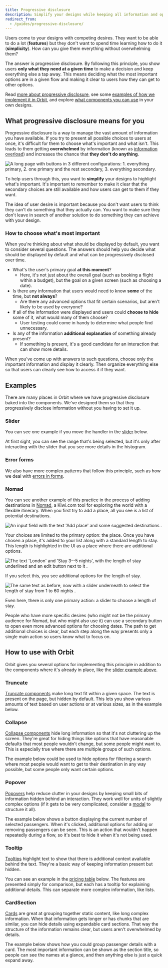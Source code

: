 ```yaml
---
title: Progressive disclosure
description: Simplify your designs while keeping all information and options available.
redirect_from:
  - /guides/progressive-disclosure/
---
```


Users come to your designs with competing desires.
They want to be able to do a lot (**features**)
but they don't want to spend time learning how to do it (**simplicity**).
How can you give them everything without overwhelming them?

The answer is progressive disclosure.
By following this principle,
you show users **only what they need at a given time** to make a decision
and keep everything else a tap away.
This means deciding what the most important options are in a given flow
and making it clear to users how they can get to other options.

Read [more about progressive disclosure](#what-progressive-disclosure-means-for-you),
see some [examples of how we implement it in Orbit](#examples),
and explore [what components you can use](#how-to-use-with-orbit) in your own designs.

## What progressive disclosure means for you

Progressive disclosure is a way to manage the vast amount of information you have available.
If you try to present all possible choices to users at once,
it's difficult for them to choose what's important and what isn't.
This leads to them getting **overwhelmed** by information
(known as [information overload](https://en.wikipedia.org/wiki/Information_overload))
and increases the chance that **they don't do anything**.

![A long page with buttons in 3 different configurations: 1. everything primary, 2. one primary
  and the rest secondary, 3. everything secondary.](fileId:uK3xATJqPZwNwV5KT7igBG;nodeId:3%3A5 "On
  the left, we can see that when everything is important, nothing is. To fix this, either highlight
  the one most important action (the middle option) or make them all less distinct (the option on
  the right).")

To help users through this, you want to **simplify** your designs to highlight what's important. It's
important to remember to make it clear that the secondary choices are still available and how users can
get to them if they want.

The idea of user desire is important because you don't want
users to think they can't do something that they actually can.
You want to make sure they don't leave in search of another solution
to do something they can achieve with your design.

### How to choose what's most important

When you're thinking about what should be displayed by default,
you want to consider several questions.
The answers should help you decide what should be displayed by default
and what can be progressively disclosed over time.

- What's the user's primary goal **at this moment**?
  - Here, it's not just about the overall goal
    (such as booking a flight within a budget),
    but the goal on a given screen (such as choosing a date).
- Is there any information that users would need to know **some** of the time,
  but **not always**?
  - Are there any advanced options that fit certain scenarios,
    but aren't likely to be used by everyone?
- If all of the information were displayed
  and users could **choose to hide** some of it,
  what would many of them choose?
  - User testing could come in handy to determine what people find unnecessary.
- Is any of the information **additional explanation** of something already present?
  - If something is present,
    it's a good candidate for an interaction that can show more details.

When you've come up with answers to such questions,
choose only the important information and display it clearly.
Then organize everything else so that users can clearly see how to access it if they want.

## Examples

There are many places in Orbit where we have progressive disclosure baked into the components.
We've designed them so that they progressively disclose information
without you having to set it up.

### Slider

You can see one example if you move the handler in the [slider](/components/interaction/slider/) below.

<ReactExample exampleId="Slider-histogram" />

At first sight, you can see the range that's being selected,
but it's only after interacting with the slider that you see more details in the histogram.

### Error forms

We also have more complex patterns that follow this principle,
such as how we deal with [errors in forms](/design-patterns/form-errors/).

### Nomad

You can see another example of this practice
in the process of adding destinations in [Nomad](https://www.kiwi.com/nomad),
a Kiwi.com tool for exploring the world with a flexible itinerary.
When you first try to add a place, all you see is a list of potential destinations.

<ImageContainer size="medium">

![An input field with the text 'Add place'
  and some suggested destinations
  .](../../images/design-patterns/NomadAddDestination.png)

</ImageContainer>

Your choices are limited to the primary option: the place.
Once you have chosen a place, it's added to your list along with a standard length to stay.
This length is highlighted in the UI as a place where there are additional options.

<ImageContainer size="medium">

![The text 'London' and 'Stay 3--5 nights',
  with the length of stay underlined and an edit button next to it
  .](../../images/design-patterns/NomadHoverLength.png)

</ImageContainer>

If you select this, you see additional options for the length of stay.

<ImageContainer size="medium">

![The same text as before,
  now with a slider underneath to select the length of stay from 1 to 60 nights
  .](../../images/design-patterns/NomadChangeLength.png)

</ImageContainer>

Even here, there is only one primary action:
a slider to choose a length of stay.

People who have more specific desires
(who might not be the primary audience for Nomad, but who might also use it)
can use a secondary button to open even more advanced options for choosing dates.
The path to get additional choices is clear,
but each step along the way presents only a single main action so users know what to focus on.

## How to use with Orbit

Orbit gives you several options for implementing this principle
in addition to the components where it's already in place,
like the [slider example above](#slider).

### Truncate

[Truncate components](/components/utility/truncate/) make long text fit within a given space.
The text is present on the page, but hidden by default.
This lets you show various amounts of text based on user actions or at various sizes,
as in the example below.

<ReactExample exampleId="Truncate-default" minHeight={200} />

### Collapse

[Collapse components](/components/interaction/collapse/) hide long information
so that it's not cluttering up the screen.
They're great for hiding things like
options that have reasonable defaults that most people wouldn't change,
but some people might want to.
This is especially true where there are multiple groups of such options.

The example below could be used to hide options for filtering a search
where most people would want to get to their destination in any way possible,
but some people only want certain options.

<ReactExample exampleId="Collapse-search_filter" minHeight={200} />

### Popover

[Popovers](/components/overlay/popover/) help reduce clutter in your designs
by keeping small bits of information hidden behind an interaction.
They work well for units of slightly complex options
(if it gets to be very complicated, consider a [modal](/components/overlay/modal/) to structure it all).

The example below shows a button displaying the current number of selected passengers.
When it's clicked, additional options for adding or removing passengers can be seen.
This is an action that wouldn't happen repeatedly during a flow,
so it's best to hide it when it's not being used.

<ReactExample exampleId="Popover-passengers" minHeight={240} />

### Tooltip

[Tooltips](/components/overlay/tooltip/) highlight text
to show that there is additional context available behind the text.
They're a basic way of keeping information present but hidden.

You can see an example in the [pricing table](/components/structure/pricingtable/) below.
The features are presented simply for comparison,
but each has a tooltip for explaining additional details.
This can separate more complex information, like lists.

<ReactExample exampleId="PricingTable-progressive_disclosure" />

### CardSection

[Cards](/components/structure/card/) are great at grouping together static content,
like long complex information.
When that information gets longer or has chunks that are similar,
you can hide details using expandable card sections.
That way the structure of the information remains clear,
but users aren't overwhelmed by details.

The example below shows how you could group passenger details with a card.
The most important information can be shown as the section title,
so people can see the names at a glance,
and then anything else is just a quick expand away.

<ReactExample exampleId="Card-expand_uncontrolled" minHeight={400} />
